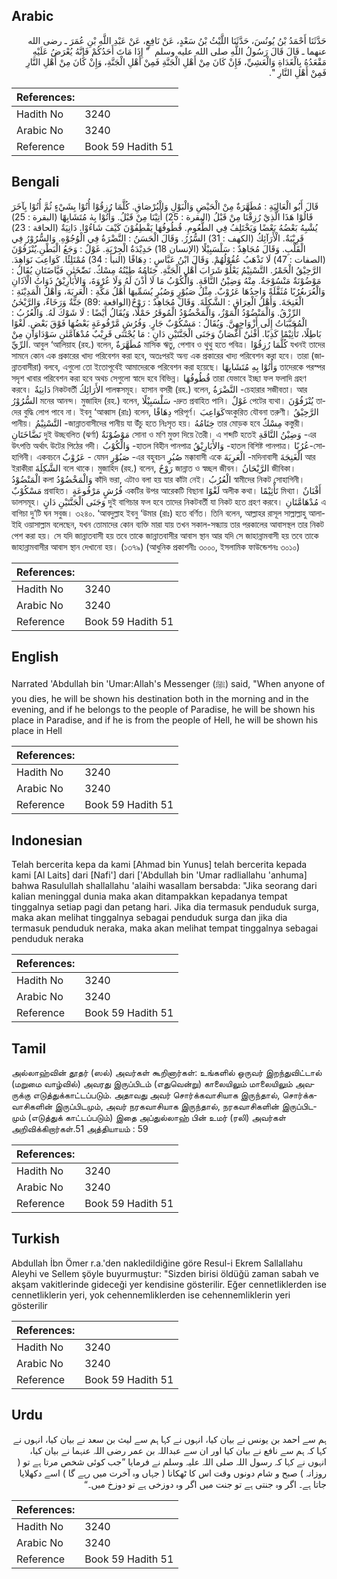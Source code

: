 ## Arabic


<div dir="rtl" lang="ar" style={{fontSize:'larger',backgroundColor:'#f8f9fa',padding:20}}>
حَدَّثَنَا أَحْمَدُ بْنُ يُونُسَ، حَدَّثَنَا اللَّيْثُ بْنُ سَعْدٍ، عَنْ نَافِعٍ، عَنْ عَبْدِ اللَّهِ بْنِ عُمَرَ ـ رضى الله عنهما ـ قَالَ قَالَ رَسُولُ اللَّهِ صلى الله عليه وسلم ‏ "‏ إِذَا مَاتَ أَحَدُكُمْ فَإِنَّهُ يُعْرَضُ عَلَيْهِ مَقْعَدُهُ بِالْغَدَاةِ وَالْعَشِيِّ، فَإِنْ كَانَ مِنْ أَهْلِ الْجَنَّةِ فَمِنْ أَهْلِ الْجَنَّةِ، وَإِنْ كَانَ مِنْ أَهْلِ النَّارِ فَمِنْ أَهْلِ النَّارِ ‏"‏‏.‏
</div>
<div style={{backgroundColor:'#f8f9fa',padding:20, marginBottom: 10}}><table> <thead> <tr> <th>References:</th> <th></th> </tr> </thead> <tbody><tr><td>Hadith No</td><td>3240</td></tr><tr><td>Arabic No</td><td>3240</td></tr><tr><td>Reference</td><td>Book 59 Hadith 51</td></tr></tbody></table></div>

## Bengali


<div dir="ltr" lang="bn" style={{fontSize:'larger',backgroundColor:'#f8f9fa',padding:20}}>
قَالَ أَبُو الْعَالِيَةِ : مُطَهَّرَةٌ مِنْ الْحَيْضِ وَالْبَوْلِ وَالْبُرْصَاقِ. كُلَّمَا رُزِقُوْا أُتُوْا بِشَيْءٍ ثُمَّ أُتُوْا بِآخَرَ قَالُوْا هَذَا الَّذِيْ رُزِقْنَا مِنْ قَبْلُ (البقرة : 25) أُتِيْنَا مِنْ قَبْلُ. وَأُتُوْا بِهٰ مُتَشَابِهًا (البقرة : 25) يُشْبِهُ بَعْضُهُ بَعْضًا وَيَخْتَلِفُ فِي الطُّعُومِ. قُطُوفُهَا يَقْطِفُوْنَ كَيْفَ شَاءُوْا. دَانِيَةٌ (الحاقة : 23) قَرِيْبَةٌ. الْأَرَآئِكُ (الكهف : 31) السُّرُرُ. وَقَالَ الْحَسَنُ : النَّضْرَةُ فِي الْوُجُوْهِ. وَالسُّرُوْرُ فِي الْقَلْبِ. وَقَالَ مُجَاهِدٌ : سَلْسَبِيْلًا (الإنسان 18) حَدِيْدَةُ الْجِرْيَةِ. غَوْلٌ : وَجَعُ الْبَطْنِ.يُنْزَفُوْنَ (الصفات : 47) لَا تَذْهَبُ عُقُوْلُهُمْ. وَقَالَ ابْنُ عَبَّاسٍ : دِهَاقًا (النبأ : 34) مُمْتَلِئًا. كَوَاعِبَ نَوَاهِدَ. الرَّحِيْقُ الْخَمْرُ. التَّسْنِيْمُ يَعْلُوْ شَرَابَ أَهْلِ الْجَنَّةِ. خِتَامُهُ طِيْنُهُ مِسْكٌ. نَضّٰخَتٰنِ فَيَّاضَتَانِ يُقَالُ : مَوْضُوْنَةٌ مَنْسُوْجَةٌ. مِنْهُ وَضِيْنُ النَّاقَةِ. وَالْكُوْبُ مَا لَا أُذْنَ لَهُ وَلَا عُرْوَةَ، وَالأَبَارِيْقُ ذَوَاتُ الْآذَانِ وَالْعُرَىعُرُبًا مُثَقَّلَةً وَاحِدُهَا عَرُوْبٌ. مِثْلُ صَبُوْرٍ وَصُبُرٍ يُسَمِّيهَا أَهْلُ مَكَّةِ : الْعَرِبَةَ، وَأَهْلُ الْمَدِيْنَةِ : الْغَنِجَةَ. وَأَهْلُ الْعِرَاقِ : الشَّكِلَةَ. وَقَالَ مُجَاهِدٌ : رَوْحٌ(الواقعة :89) جَنَّةٌ وَرَخَاءٌ، وَالرَّيْحٰنُ الرِّزْقُ. وَالْمَنْضُوْدُ الْمَوْزُ، وَالْمَخْضُوْدُ الْمُوقَرُ حَمْلًا، وَيُقَالُ أَيْضًا : لَا شَوْكَ لَهُ. وَالْعُرُبُ : الْمُحَبَّبَاتُ إِلَى أَزْوَاجِهِنَّ. وَيُقَالُ : مَسْكُوْبٌ جَارٍ. وَفُرُشٍ مَّرْفُوعَةٍ بَعْضُهَا فَوْقَ بَعْضٍ. لَغْوًا بَاطِلًا، تَأْثِيْمًا كَذِبًا. أَفْنٰنٌ أَغْصَانٌ وَجَنَى الْجَنَّتَيْنِ دَانٍ : مَا يُجْتَنَى قَرِيْبٌ مُدْهَآمَّتٰنِ سَوْدَاوَانِ مِنْ الرِّيِّ. আবুল ‘আলিয়াহ (রহ.) বলেন, مُطَهَّرَةٌ মাসিক ঋতু, পেশাব ও থুথু হতে পবিত্র। كُلَّمَا رُزِقُوْا যখনই তাদের সামনে কোন এক প্রকারের খাদ্য পরিবেশন করা হবে, অতঃপরই অন্য এক প্রকারের খাদ্য পরিবেশন করা হবে। তারা (জান্নাতবাসীরা) বলবে, এগুলো তো ইতোপূর্বেই আমাদেরকে পরিবেশন করা হয়েছে। وَأُتُوْا بِهِ مُتَشَابِهًا তাদেরকে পরস্পর সদৃশ খাবার পরিবেশন করা হবে অথচ সেগুলো স্বাদে হবে বিভিন্ন। قُطُوفُهَا তারা যেভাবে ইচ্ছা ফল ফলাদি গ্রহণ করবে। دَانِيَةٌ নিকটবর্তী الأَرَائِكُ পালঙ্কসমূহ। হাসান বসরী (রহ.) বলেন, النَّضْرَةُ -চেহারার সজীবতা। আর السُّرُوْرُ মনের আনন্দ। মুজাহিদ (রহ.) বলেন, سَلْسَبِيْلًا -দ্রুত প্রবাহিত পানি। غَوْلٌ পেটের ব্যথা। يُنْزَفُوْنَ তাদের বুদ্ধি লোপ পাবে না। ইবনু ‘আব্বাস (রাঃ) বলেন, دِهَاقًا পরিপূর্ণ। كَوَاعِبَঅংকুরিত যৌবনা তরুণী। الرَّحِيْقُ পানীয়। التَّسْنِيْمُ -জান্নাতবাসীদের পানীয় যা উঁচু হতে নিঃসৃত হয়। خِتَامُهُ তার মোড়ক হবে مِسْكٌ কস্তুরী। نَضَّاخَتَانِ দুই উচ্ছবলিত (ঝর্ণা) مَوْضُوْنَةٌ সোনা ও মণি মুক্তা দিয়ে তৈরী। এ শব্দটি হতেই وَضِيْنُ النَّاقَةِ -এর উৎপত্তি অর্থাৎ উটের পিঠের গদী। وَالْكُوْبُ -হাতল বিহীন পানপাত্র وَالأَبَارِيْقُ -হাতল বিশিষ্ট পানপাত্র। عُرُبًا-সোহাগিনী। একবচনে عَرُوْبٌ - যেমন صَبُوْرٍ -এর বহুবচন صُبُرٍ মক্কাবাসী একে الْعَرِبَةَ -মদিনাবাসী الْغَنِجَةَ আর ইরাকীরা الشَّكِلَةَ বলে থাকে। মুজাহিদ (রহ.) বলেন, رَوْحٌ জান্নাত ও স্বচ্ছল জীবন। الرَّيْحَانُ জীবিকা। الْمَنْضُوْدُ কলা وَالْمَخْضُوْدُ কাঁদি ভরা, এটাও বলা হয় যার কাঁটা নেই। الْعُرُبُ স্বামীদের নিকট সোহাগিনী। مَسْكُوْبٌ প্রবাহিত। فُرُشٍ مَرْفُوعَةٍ একটির উপর আরেকটি বিছানা لَغْوًا অলীক কথা। تَأْثِيْمًا মিথ্যা। أَفْنَانٌ ডালসমূহ। وَجَنَى الْجَنَّتَيْنِ دَانٍ দুই বাগিচার ফল হবে তাদের নিকটবর্তী যা নিকট হতে গ্রহণ করবে। مُدْهَامَّتَانِ এ বাগিচা দু’টি ঘন সবুজ। ৩২৪০. ‘আবদুল্লাহ ইবনু ‘উমার (রাঃ) হতে বর্ণিত। তিনি বলেন, আল্লাহর রাসূল সাল্লাল্লাহু আলাইহি ওয়াসাল্লাম বলেছেন, যখন তোমাদের কোন ব্যক্তি মারা যায় তখন সকাল-সন্ধ্যায় তার পরকালের আবাসস্থল তার নিকট পেশ করা হয়। সে যদি জান্নাতবাসী হয় তবে তাকে জান্নাতবাসীর আবাস স্থান আর যদি সে জাহান্নামবাসী হয় তবে তাকে জাহান্নামবাসীর আবাস স্থান দেখানো হয়। (১৩৭৯) (আধুনিক প্রকাশনীঃ ৩০০০, ইসলামিক ফাউন্ডেশনঃ ৩০১০)
</div>
<div style={{backgroundColor:'#f8f9fa',padding:20, marginBottom: 10}}><table> <thead> <tr> <th>References:</th> <th></th> </tr> </thead> <tbody><tr><td>Hadith No</td><td>3240</td></tr><tr><td>Arabic No</td><td>3240</td></tr><tr><td>Reference</td><td>Book 59 Hadith 51</td></tr></tbody></table></div>

## English


<div dir="ltr" lang="en" style={{fontSize:'larger',backgroundColor:'#f8f9fa',padding:20}}>
Narrated 'Abdullah bin 'Umar:Allah's Messenger (ﷺ) said, "When anyone of you dies, he will be shown his destination both in the morning and in the evening, and if he belongs to the people of Paradise, he will be shown his place in Paradise, and if he is from the people of Hell, he will be shown his place in Hell
</div>
<div style={{backgroundColor:'#f8f9fa',padding:20, marginBottom: 10}}><table> <thead> <tr> <th>References:</th> <th></th> </tr> </thead> <tbody><tr><td>Hadith No</td><td>3240</td></tr><tr><td>Arabic No</td><td>3240</td></tr><tr><td>Reference</td><td>Book 59 Hadith 51</td></tr></tbody></table></div>

## Indonesian


<div dir="ltr" lang="id" style={{fontSize:'larger',backgroundColor:'#f8f9fa',padding:20}}>
Telah bercerita kepa da kami [Ahmad bin Yunus] telah bercerita kepada kami [Al Laits] dari [Nafi'] dari ['Abdullah bin 'Umar radliallahu 'anhuma] bahwa Rasulullah shallallahu 'alaihi wasallam bersabda: "Jika seorang dari kalian meninggal dunia maka akan ditampakkan kepadanya tempat tinggalnya setiap pagi dan petang hari. Jika dia termasuk penduduk surga, maka akan melihat tinggalnya sebagai penduduk surga dan jika dia termasuk penduduk neraka, maka akan melihat tempat tinggalnya sebagai penduduk neraka
</div>
<div style={{backgroundColor:'#f8f9fa',padding:20, marginBottom: 10}}><table> <thead> <tr> <th>References:</th> <th></th> </tr> </thead> <tbody><tr><td>Hadith No</td><td>3240</td></tr><tr><td>Arabic No</td><td>3240</td></tr><tr><td>Reference</td><td>Book 59 Hadith 51</td></tr></tbody></table></div>

## Tamil


<div dir="ltr" lang="ta" style={{fontSize:'larger',backgroundColor:'#f8f9fa',padding:20}}>
அல்லாஹ்வின் தூதர் (ஸல்) அவர்கள் கூறினார்கள்: உங்களில் ஒருவர் இறந்துவிட்டால் (மறுமை வாழ்வில்) அவரது இருப்பிடம் (எதுவென்று) காலையிலும் மாலையிலும் அவருக்கு எடுத்துக்காட்டப்படும். அதாவது அவர் சொர்க்கவாசியாக இருந்தால், சொர்க்கவாசிகளின் இருப்பிடமும், அவர் நரகவாசியாக இருந்தால், நரகவாசிகளின் இருப்பிடமும் (எடுத்துக் காட்டப்படும்) இதை அப்துல்லாஹ் பின் உமர் (ரலி) அவர்கள் அறிவிக்கிறார்கள்.51 அத்தியாயம் : 59
</div>
<div style={{backgroundColor:'#f8f9fa',padding:20, marginBottom: 10}}><table> <thead> <tr> <th>References:</th> <th></th> </tr> </thead> <tbody><tr><td>Hadith No</td><td>3240</td></tr><tr><td>Arabic No</td><td>3240</td></tr><tr><td>Reference</td><td>Book 59 Hadith 51</td></tr></tbody></table></div>

## Turkish


<div dir="ltr" lang="tr" style={{fontSize:'larger',backgroundColor:'#f8f9fa',padding:20}}>
Abdullah İbn Ömer r.a.'den nakledildiğine göre Resul-i Ekrem Sallallahu Aleyhi ve Sellem şöyle buyurmuştur: "Sizden birisi öldüğü zaman sabah ve akşam vakitlerinde gideceği yer kendisine gösterilir. Eğer cennetliklerden ise cennetliklerin yeri, yok cehennemliklerden ise cehennemliklerin yeri gösterilir
</div>
<div style={{backgroundColor:'#f8f9fa',padding:20, marginBottom: 10}}><table> <thead> <tr> <th>References:</th> <th></th> </tr> </thead> <tbody><tr><td>Hadith No</td><td>3240</td></tr><tr><td>Arabic No</td><td>3240</td></tr><tr><td>Reference</td><td>Book 59 Hadith 51</td></tr></tbody></table></div>

## Urdu


<div dir="rtl" lang="ur" style={{fontSize:'larger',backgroundColor:'#f8f9fa',padding:20}}>
ہم سے احمد بن یونس نے بیان کیا، انہوں نے کہا ہم سے لیث بن سعد نے بیان کیا، انہوں نے کہا کہ ہم سے نافع نے بیان کیا اور ان سے عبداللہ بن عمر رضی اللہ عنہما نے بیان کیا، انہوں نے کہا کہ رسول اللہ صلی اللہ علیہ وسلم نے فرمایا ”جب کوئی شخص مرتا ہے تو ( روزانہ ) صبح و شام دونوں وقت اس کا ٹھکانا ( جہاں وہ آخرت میں رہے گا ) اسے دکھلایا جاتا ہے۔ اگر وہ جنتی ہے تو جنت میں اگر وہ دوزخی ہے تو دوزخ میں۔“
</div>
<div style={{backgroundColor:'#f8f9fa',padding:20, marginBottom: 10}}><table> <thead> <tr> <th>References:</th> <th></th> </tr> </thead> <tbody><tr><td>Hadith No</td><td>3240</td></tr><tr><td>Arabic No</td><td>3240</td></tr><tr><td>Reference</td><td>Book 59 Hadith 51</td></tr></tbody></table></div>